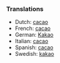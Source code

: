 ===Translations===

*Dutch: [[cacao]]
*French: [[cacao]]
*German: [[Kakao]]
*Italian: [[cacao]]
*Spanish: [[cacao]]
*Swedish: [[kakao]]